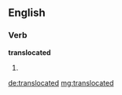 ==English==

===Verb===
'''translocated'''

# {{en-past of|translocate}}

[[de:translocated]]
[[mg:translocated]]